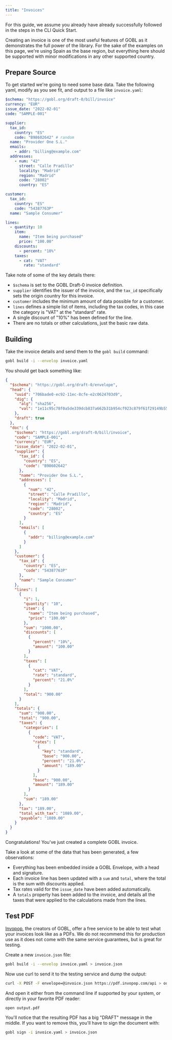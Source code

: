 ```yaml
---
title: "Invoices"
---
```


For this guide, we assume you already have already successfully followed in the steps in the CLI Quick Start.

Creating an invoice is one of the most useful features of GOBL as it demonstrates the full power of the library. For the sake of the examples on this page, we're using Spain as the base region, but everything here should be supported with minor modifications in any other supported country.

## Prepare Source

To get started we're going to need some base data. Take the following yaml, modify as you see fit, and output to a file like `invoice.yaml`:

```yaml
$schema: "https://gobl.org/draft-0/bill/invoice"
currency: "EUR"
issue_date: "2022-02-01"
code: "SAMPLE-001"

supplier:
  tax_id:
    country: "ES"
    code: "B98602642" # random
  name: "Provider One S.L."
  emails:
    - addr: "billing@example.com"
  addresses:
    - num: "42"
      street: "Calle Pradillo"
      locality: "Madrid"
      region: "Madrid"
      code: "28002"
      country: "ES"

customer:
  tax_id:
    country: "ES"
    code: "54387763P"
  name: "Sample Consumer"

lines:
  - quantity: 10
    item:
      name: "Item being purchased"
      price: "100.00"
    discounts:
      - percent: "10%"
    taxes:
      - cat: "VAT"
        rate: "standard"
```

Take note of some of the key details there:

- `$schema` is set to the GOBL Draft-0 invoice definition.
- `supplier` identifies the issuer of the invoice, and the `tax_id` specifically sets the origin country for this invoice.
- `customer` includes the minimum amount of data possible for a customer.
- `lines` defines a simple list of items, including the tax codes, in this case the category is "VAT" at the "standard" rate.
- A single discount of "10%" has been defined for the line.
- There are no totals or other calculations, just the basic raw data.

## Building

Take the invoice details and send them to the `gobl build` command:

```bash
gobl build -i --envelop invoice.yaml
```

You should get back something like:

```json
{
  "$schema": "https://gobl.org/draft-0/envelope",
  "head": {
    "uuid": "706bade0-ec92-11ec-8cfe-e2c0624703d9",
    "dig": {
      "alg": "sha256",
      "val": "1e11c95c78f0a5de339dcb837a662b31b954cf923c879f61f29149b556bdb1d7"
    },
    "draft": true
  },
  "doc": {
    "$schema": "https://gobl.org/draft-0/bill/invoice",
    "code": "SAMPLE-001",
    "currency": "EUR",
    "issue_date": "2022-02-01",
    "supplier": {
      "tax_id": {
        "country": "ES",
        "code": "B98602642"
      },
      "name": "Provider One S.L.",
      "addresses": [
        {
          "num": "42",
          "street": "Calle Pradillo",
          "locality": "Madrid",
          "region": "Madrid",
          "code": "28002",
          "country": "ES"
        }
      ],
      "emails": [
        {
          "addr": "billing@example.com"
        }
      ]
    },
    "customer": {
      "tax_id": {
        "country": "ES",
        "code": "54387763P"
      },
      "name": "Sample Consumer"
    },
    "lines": [
      {
        "i": 1,
        "quantity": "10",
        "item": {
          "name": "Item being purchased",
          "price": "100.00"
        },
        "sum": "1000.00",
        "discounts": [
          {
            "percent": "10%",
            "amount": "100.00"
          }
        ],
        "taxes": [
          {
            "cat": "VAT",
            "rate": "standard",
            "percent": "21.0%"
          }
        ],
        "total": "900.00"
      }
    ],
    "totals": {
      "sum": "900.00",
      "total": "900.00",
      "taxes": {
        "categories": [
          {
            "code": "VAT",
            "rates": [
              {
                "key": "standard",
                "base": "900.00",
                "percent": "21.0%",
                "amount": "189.00"
              }
            ],
            "base": "900.00",
            "amount": "189.00"
          }
        ],
        "sum": "189.00"
      },
      "tax": "189.00",
      "total_with_tax": "1089.00",
      "payable": "1089.00"
    }
  }
}
```

Congratulations! You've just created a complete GOBL invoice.

Take a look at some of the data that has been generated, a few observations:

- Everything has been embedded inside a GOBL Envelope, with a head and signature.
- Each invoice line has been updated with a `sum` and `total`, where the total is the sum with discounts applied.
- Tax rates valid for the `issue_date` have been added automatically.
- A `totals` property has been added to the invoice, and details all the taxes that were applied to the calculations made from the lines.

## Test PDF

[Invopop](https://invopop.com), the creators of GOBL, offer a free service to be able to test what your invoices look like as a PDFs. We do not recommend this for production use as it does not come with the same service guarantees, but is great for testing.

Create a new `invoice.json` file:

```bash
gobl build -i --envelop invoice.yaml > invoice.json
```

Now use curl to send it to the testing service and dump the output:

```bash
curl -X POST -F envelope=@invoice.json https://pdf.invopop.com/api > output.pdf
```

And open it either from the command line if supported by your system, or directly in your favorite PDF reader:

```bash
open output.pdf
```

You'll notice that the resulting PDF has a big "DRAFT" message in the middle. If you want to remove this, you'll have to sign the document with:

```bash
gobl sign -i invoice.yaml > invoice.json
```
